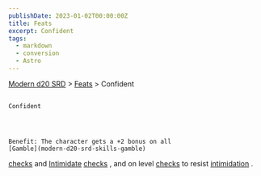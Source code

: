 ```yaml
---
publishDate: 2023-01-02T00:00:00Z
title: Feats
excerpt: Confident
tags:
  - markdown
  - conversion
  - Astro
---
```


[Modern d20 SRD](/#modernD20) >
[Feats](modern-d20-srd-feats-index) > Confident

##

    Confident




    Benefit: The character gets a +2 bonus on all
    [Gamble](modern-d20-srd-skills-gamble)

[checks](modern-d20-srd-skills-skill-basics-php#skill-check-index)
and
[Intimidate](modern-d20-srd-skills-intimidate)
[checks](modern-d20-srd-skills-skill-basics-php#skill-check-index)
, and on level
[checks](modern-d20-srd-skills-skill-basics-php#skill-check-index)
to resist
[intimidation](modern-d20-srd-skills-intimidate)
.
